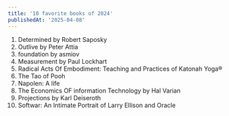 ```yaml
---
title: '10 favorite books of 2024'
publishedAt: '2025-04-08'
---
```


1. Determined by Robert Saposky
2. Outlive by Peter Attia
3. foundation by asmiov
4. Measurement by Paul Lockhart
5. Radical Acts Of Embodiment: Teaching and Practices of Katonah Yoga®
6. The Tao of Pooh
7. Napolen: A life
8. The Economics OF information Technology by Hal Varian
9. Projections by Karl Deiseroth
10. Softwar: An Intimate Portrait of Larry Ellison and Oracle